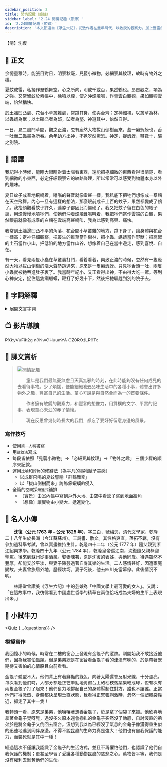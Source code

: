 ```yaml
---
sidebar_position: 2
title: 閒情記趣（節錄）
sidebar_label: '2.24 閒情記趣（節錄）'
id: '2.24閒情記趣（節錄）'
description: '本文節選自《浮生六記》，記敘作者在童年時代，以敏銳的觀察力，加上豐富的想像力，在平凡無奇的事物中，找到了情趣，豐富了生活。'
---
```


<p className="source-text">【清】沈復</p>

## 📖 正文

<p className="main-text">余憶童稚時，能張目對日，明察<Annotate title="秋天鳥兒身上新長的細毛。比喻極為微小的事物。">秋毫</Annotate>，見藐小微物，必細察其<Annotate title="也作「文理」。事物表面的花紋或線條。">紋理</Annotate>，故時有<Annotate title="事物本身以外的趣味。">物外之趣</Annotate>。</p>

<p className="main-text"><Annotate title="夏天蚊子多，牠們的聲音像打雷。這是誇張的説法。">夏蚊成雷</Annotate>，<Annotate title="私，暗地裏；擬，相比。指暗地裏把一事物比作另一事物。">私擬</Annotate>作羣鶴舞空。心之所向，則或千或百，果然鶴也。昂首觀之，項為之強。又常留蚊於素帳中，徐噴以煙，使之沖煙飛鳴，作青雲白鶴觀，果如鶴<Annotate title="鳴叫。粵[淚]，[leoi6]。">唳</Annotate>雲端，<Annotate title="喜悅的樣子。">怡然</Annotate>稱快。</p>

<p className="main-text">於土牆凹凸處、花台小草叢雜處，常蹲其身，使與台齊；定神細視，以叢草為林，以蟲蟻為獸；以土礫凸者為邱，凹者為<Annotate title="山谷、山溝或大水坑。粵[確]，[kok3]。">壑</Annotate>，神遊其中，怡然自得。</p>

<p className="main-text">一日，見二蟲鬥草間，觀之正濃，忽有龐然大物拔山倒樹而來，<Annotate title="原來是。">蓋</Annotate>一<Annotate title="癩，表皮凹凸不平或有斑點。蝦蟆，今作「蛤蟆」。粵[賴霞麻]，[laai3 haa4 maa4]。">癩蝦蟆</Annotate>也，舌一吐而二蟲盡為所吞。余年幼方出神，不覺<Annotate title="呀的一聲，張開口表現出吃驚的樣子">呀然</Annotate>驚恐。神定，捉蝦蟆，鞭數十，驅之別院。</p>

## 📝 語譯

<div className="translation-text">

我記得小時候，能睜大眼睛對着太陽看東西，還能把極細微的東西看得很清楚，看到細微的小東西，必定仔細觀察它的紋路條理，所以常常可以感受到物體本身以外的趣味。

夏日蚊子成羣地飛鳴着，嗡嗡的聲音就像雷聲一樣。我私底下把牠們想像成一羣鶴在天空飛舞。內心一旦有這樣的想法，那麼眼前成千上百的蚊子，果然都變成了鶴了。我抬頭觀看蚊子許久，連脖子都因此而僵硬了。我又把蚊子留在白色的帳子裏，用煙慢慢地噴牠們，使牠們沖着煙飛舞鳴叫着，我把牠們當作雲端的白鶴，果然眼前就像有成羣的白鶴在雲端高聲鳴叫，我為此感到高興、痛快。

我常到土牆邊凹凸不平的角落、花台間小草叢雜的地方，蹲下身子，讓身體與花台一樣高；定神仔細觀察，把叢生的雜草當作樹林，把小蟲、螞蟻當作野獸；把高起的土石當作小山，把低陷的地方當作山谷，想像着自己在當中遊走，感到喜悅、自在。

有一天，看見兩隻小蟲在草叢裏打鬥，看着看着，興致正濃的時候，忽然有一隻龐然大物以拔山倒樹的浩大聲勢跳過來，原來是一隻癩蝦蟆。只見牠舌頭一吐，兩隻小蟲就被牠吞進肚子裏了。我當時年紀小，又正看得出神，不由得大吃一驚。等到心神安定，捉住這隻癩蝦蟆，鞭打了好幾十下，然後把牠驅趕到別的院子去。

</div>

## 💬 字詞解釋

<details>
<summary>展開文言字詞</summary>

1. 秋毫：秋天鳥兒身上新長的細毛。比喻極為微小的事物。

2. 紋理：也作「文理」。事物表面的花紋或線條。

3. 物外之趣：事物本身以外的趣味。

4. 夏蚊成雷：夏天蚊子多，牠們的聲音像打雷。這是誇張的説法。

5. 私擬：私，暗地裏，擬．相比。指暗地裏把一事物比作另一事物。

6. 唳：鳴叫。<span className="py-circle">粵</span> [淚]，[leoi6]。

7. 怡然：喜悅的樣子。

8. 壑：山谷、山溝或大水坑。<span className="py-circle">粵</span> [確]，[kok3]。

9. 蓋：原來是。

10. 癩：癩，表皮凹凸不平或有斑點。<span className="py-circle">粵</span> [賴]，[laai3]。

11. 蝦蟆：今作「蛤蟆」。<span className="py-circle">粵</span> [霞麻]，[haa4 maa4]。

12. 呀然：呀的一聲，張開口表現出吃驚的樣子

</details>

## 📺 影片導讀

<Tabs>
  <TabItem value="全文動畫">
    <Youtube>PXkyVuFik2g</Youtube>
  </TabItem>
  <TabItem value="作者介紹">
    <Youtube>n0NwOHuumYA</Youtube>
  </TabItem>
  <TabItem value="芸娘">
    <Youtube>CZ0RO2LP0Tc</Youtube>
  </TabItem>
</Tabs>

## 🌈 課文賞析

> ![閒情記趣](/img/S3/2.24閒情記趣（節錄）/picture1.jpg)
>
>　　童年是我們最無憂無慮且天真無邪的時刻，在此時能夠沒有任何成見的去看待事物。少了煩惱，便能細細地去品味生活中的各種小事，體會出許多物外之趣，豐富自己的生活。童心可說是與自然合而為一的首要條件。
>
>　　作者擁有敏銳的觀察力，和豐富的想像力，用質樸的文字、平實的記事，表現童心未泯的赤子情懷。
>
>　　現在反思曾幾何時長大的我們，都忘了要好好留意身邊的風景。

### 寫作技巧

- 使用`第一人稱`書寫
- 用`散敘法`寫成
- 每段皆依照「見藐小微物」→「必細察其紋理」→「物外之趣」 三個步驟的順序來記敘。
- 運用`比喻`和`誇飾`的修辭法（為平凡的事物賦予美感）
  - 以成群飛鳴的夏蚊譬喻「群鶴舞空」
  - 以「拔山倒樹而來」誇飾癩蝦蟆的侵入
- 全篇的`空間`採`漸進式`鋪排
  - 〔實景〕由室內帳中寫到戶外大地、由空中看蚊子寫到地面牆角
  - 〔想像〕讓實物由小變大、遞進變化。



## 🦹 名人小傳

　　**沈復（公元 1763 年 – 公元 1825 年）**，字三白，號梅逸，清代文學家，乾隆二十八年生於長洲（今江蘇蘇州）。工詩畫、散文。其性格爽直，落拓不羈，沒有參加過科舉考試，曾以賣畫維持生計。乾隆四十二年（公元 1777 年）隨父親到浙江紹興求學。乾隆四十九年（公元 1784 年），乾隆皇帝巡江南，沈復隨父親恭迎聖駕。後來到蘇州從事酒業。娶妻陳芸，原是沈復的表姊，與他同歲。待遇雖然不豐厚，卻能安於平淡，與妻子陳芸過著自得其樂的生活。二人感情甚好，因遭家庭變故，夫妻曾旅居外地，歷經坎坷。妻子死後，他去四川充當幕僚。此後情況不明。

　　林語堂曾讚美《浮生六記》中的芸娘為「中國文學上最可愛的女人」。又說：「在這故事中，我彷彿看到中國處世哲學的精華在兩位恰巧成為夫婦的生平上表現出來。」

<!-- ## 📚 延伸閱讀

<p className="source-text">〈紙船印象〉洪醒夫</p>

<div className="translation-text">

每個人的一生都會遭遇許多事，有些是過眼雲煙，倏忽即逝；有些是熱鐵烙膚，記憶長存；有些像是飛鳥掠過天邊，漸去漸遠。而有一些事，卻像夏日的小河、冬天的落葉，像春花，也像秋草；似無所見，又非視而不見──童年的許多細碎事物，大體如此，不去想，什麼都沒有，一旦思想起，便歷歷如繪。

紙船是其中之一。我曾經有過許多紙船，在童年的無三尺浪的簷下水道航行，使我幼時的雨天時光，特別顯得亮麗充實，讓人眷戀。

那時，我們住的是低矮簡陋的農舍，簷下無排水溝，庭院未鋪柏油，一下雨，便泥濘不堪。屋頂上的雨水滴落下來，卻理直氣壯的在簷下匯成一道水流，水流因雨勢而定，或急或緩，或大或小。我們在水道上放紙船遊戲，花色斑雜者，形態怪異者，氣派儼然者，甫經下水即遭沉沒者，各色各樣的紙船或列隊而出，或千里單騎，或比肩齊步，或互相追逐，或者乾脆是曹操的戰艦──首尾相連。形形色色，蔚為壯觀。我們所得到的，是真正的快樂。

這些紙船都是有感情的，因為它們大都出自母親的巧思和那雙粗糙不堪、結著厚繭的手。母親摺船給孩子，讓孩子在雨天裏也有笑聲，這種美麗的感情要到年事稍長後才能體會出來，也許那雨一下就是十天半月，農作物都有被淋壞、被淹死的可能，母親心裡正掛記這些事，煩亂憂愁不堪，但她仍然平靜和氣的為孩子摺船，摺成比別的孩子所擁有的還要漂亮的紙船，好讓孩子高興。

童年舊事，歷歷在目，而今早已年過而立，自然不再是涎著臉要求母親摺紙船的年紀。只盼望自己能以母親的心情，為子女摺出一艘艘未必漂亮但卻堅強的、禁得住風雨的船，如此，便不致愧對紙船了。

</div> -->

## 🚀 小試牛刀


<Quiz {...{questions}} />

### 模擬寫作

我回憶小的時候，時常在二樓的窗台上發現有金龜子的蹤跡。剛開始我不敢接近他們，因為我害怕蟲類。但是弟弟總是在窗台看金龜子看的津津有味的，於是帶著既期待又害怕的心情股且向前看看。  

金龜子體型不大，他們背上有著鮮豔的綠色，向著太陽還會反射光線，十分漂亮。每次看到他們時，大部分都是正在辛勤地將窗台上的枯枝落葉集結成球，但有次有兩隻金龜子打了起來！他們奮力地撐起自己的身體壓制住對方，誰也不讓誰。正當他們打得激烈、身體都快呈現垂直狀態，我看得正緊張刺激時，忽然一個塑膠袋靠近，抓走了其中一隻！  

我轉頭一看，原來是弟弟，他嚷嚷著想養金龜子，於是拿了個袋子來抓。他欣喜地拿著金龜子晃呀晃，過沒多久原本還會掙扎的金龜子突然沒了動靜，自討沒趣的弟弟於是將金龜子又倒回去窗台。沒想到我以為已經沒了氣息的金龜子像獲得重生似的迅速地逃到同伴身邊。不得不說昆蟲的生命力真是強大！他們也有自我保護的能力，而裝死就是其中一種！  

經過這次不僅讓我認識了金龜子的生活方式，並且不再懼怕他們，也認識了他們自我保護的機制；更甚至學習了愛護各種動物昆蟲的慈悲之心。萬物皆平等，我們是沒有權利去剝奪他們的生命。
